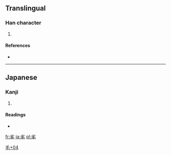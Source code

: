 ==Translingual==

===Han character===
{{Han char|rn=82|rad=毛|as=04|sn=8|four=|canj=火竹竹手山 (FHHQU)}}

# {{defn|Han|sort=毛04}}

====References====
* {{Han ref|kx=0592.161|dkj=16790|dj=0984.160|hdz=31995.121|uh=6BDF|ud=27615}}

----

==Japanese==

===Kanji===
{{ja-kanji|grade=|rs=毛04}}

# {{defn|Japanese|sort=毛04}}

====Readings====
* {{ja-readings|on=|kun=[[むしる]] (mushiru)}}

[[Category:Japanese-only CJKV Characters|毛+04]]

[[fr:毟]]
[[ja:毟]]
[[pl:毟]]